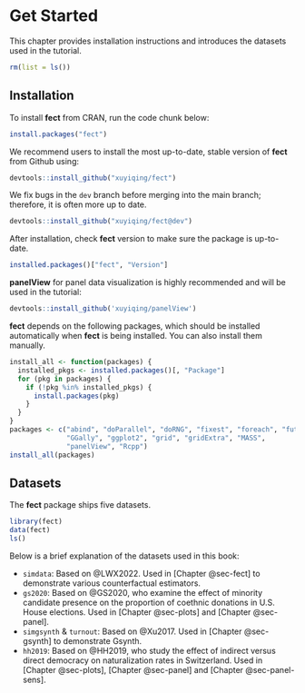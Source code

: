 # Get Started {#sec-start}

This chapter provides installation instructions and introduces the datasets used in the tutorial.

```r
rm(list = ls())
```

## Installation

To install **fect** from CRAN, run the code chunk below:

```r
install.packages("fect")
```

We recommend users to install the most up-to-date, stable version of **fect** from Github using:
```r
devtools::install_github("xuyiqing/fect")
```

We fix bugs in the `dev` branch before merging into the main branch; therefore, it is often more up to date.
```r
devtools::install_github("xuyiqing/fect@dev")
```


After installation, check **fect** version to make sure the package is up-to-date.

```r
installed.packages()["fect", "Version"]
```

**panelView** for panel data visualization is highly recommended and will be used in the tutorial:

```r
devtools::install_github('xuyiqing/panelView')
```

**fect** depends on the following packages, which should be installed automatically when **fect** is being installed. You can also install them manually.

```r
install_all <- function(packages) {
  installed_pkgs <- installed.packages()[, "Package"]
  for (pkg in packages) {
    if (!pkg %in% installed_pkgs) {
      install.packages(pkg)
    }
  }
}
packages <- c("abind", "doParallel", "doRNG", "fixest", "foreach", "future", 
              "GGally", "ggplot2", "grid", "gridExtra", "MASS", 
              "panelView", "Rcpp")
install_all(packages)
```

## Datasets

The **fect** package ships five datasets.

```r
library(fect)
data(fect)
ls()
```

Below is a brief explanation of the datasets used in this book:

-   `simdata`: Based on @LWX2022. Used in [Chapter @sec-fect] to demonstrate various counterfactual estimators.\
-   `gs2020`: Based on @GS2020, who examine the effect of minority candidate presence on the proportion of coethnic donations in U.S. House elections. Used in [Chapter @sec-plots] and [Chapter @sec-panel].\
-   `simgsynth` & `turnout`: Based on @Xu2017. Used in [Chapter @sec-gsynth] to demonstrate Gsynth.
-   `hh2019`: Based on @HH2019, who study the effect of indirect versus direct democracy on naturalization rates in Switzerland. Used in [Chapter @sec-plots], [Chapter @sec-panel] and [Chapter @sec-panel-sens].
